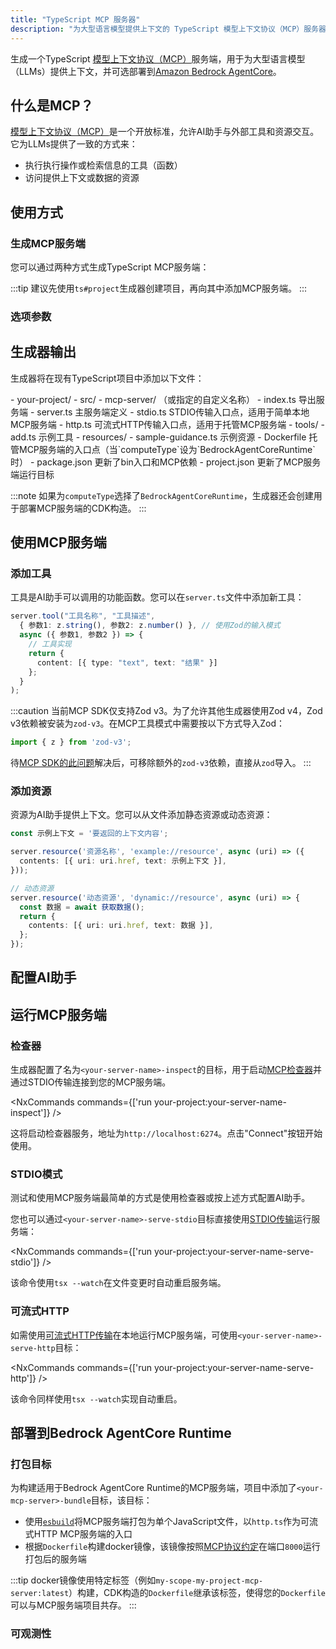 ```yaml
---
title: "TypeScript MCP 服务器"
description: "为大型语言模型提供上下文的 TypeScript 模型上下文协议（MCP）服务器"
---
```





生成一个TypeScript [模型上下文协议（MCP）](https://modelcontextprotocol.io/)服务端，用于为大型语言模型（LLMs）提供上下文，并可选部署到[Amazon Bedrock AgentCore](https://docs.aws.amazon.com/bedrock-agentcore/latest/devguide/)。

## 什么是MCP？

[模型上下文协议（MCP）](https://modelcontextprotocol.io/)是一个开放标准，允许AI助手与外部工具和资源交互。它为LLMs提供了一致的方式来：

- 执行执行操作或检索信息的工具（函数）
- 访问提供上下文或数据的资源

## 使用方式

### 生成MCP服务端

您可以通过两种方式生成TypeScript MCP服务端：

<RunGenerator generator="ts#mcp-server" />

:::tip
建议先使用<Link path="/guides/typescript-project">`ts#project`</Link>生成器创建项目，再向其中添加MCP服务端。
:::

### 选项参数

<GeneratorParameters generator="ts#mcp-server" />

## 生成器输出

生成器将在现有TypeScript项目中添加以下文件：

<FileTree>
  - your-project/
    - src/
      - mcp-server/ （或指定的自定义名称）
        - index.ts 导出服务端
        - server.ts 主服务端定义
        - stdio.ts STDIO传输入口点，适用于简单本地MCP服务端
        - http.ts 可流式HTTP传输入口点，适用于托管MCP服务端
        - tools/
          - add.ts 示例工具
        - resources/
          - sample-guidance.ts 示例资源
        - Dockerfile 托管MCP服务端的入口点（当`computeType`设为`BedrockAgentCoreRuntime`时）
    - package.json 更新了bin入口和MCP依赖
    - project.json 更新了MCP服务端运行目标
</FileTree>

:::note
如果为`computeType`选择了`BedrockAgentCoreRuntime`，生成器还会创建用于部署MCP服务端的CDK构造。
:::

## 使用MCP服务端

### 添加工具

工具是AI助手可以调用的功能函数。您可以在`server.ts`文件中添加新工具：

```typescript
server.tool("工具名称", "工具描述",
  { 参数1: z.string(), 参数2: z.number() }, // 使用Zod的输入模式
  async ({ 参数1, 参数2 }) => {
    // 工具实现
    return {
      content: [{ type: "text", text: "结果" }]
    };
  }
);
```

:::caution
当前MCP SDK仅支持Zod v3。为了允许其他生成器使用Zod v4，Zod v3依赖被安装为`zod-v3`。在MCP工具模式中需要按以下方式导入Zod：

```ts
import { z } from 'zod-v3';
```

待[MCP SDK的此问题](https://github.com/modelcontextprotocol/typescript-sdk/issues/164)解决后，可移除额外的`zod-v3`依赖，直接从`zod`导入。
:::

### 添加资源

资源为AI助手提供上下文。您可以从文件添加静态资源或动态资源：

```typescript
const 示例上下文 = '要返回的上下文内容';

server.resource('资源名称', 'example://resource', async (uri) => ({
  contents: [{ uri: uri.href, text: 示例上下文 }],
}));

// 动态资源
server.resource('动态资源', 'dynamic://resource', async (uri) => {
  const 数据 = await 获取数据();
  return {
    contents: [{ uri: uri.href, text: 数据 }],
  };
});
```

## 配置AI助手

<Snippet name="mcp/configuration-ts" parentHeading="配置AI助手" />

## 运行MCP服务端

### 检查器

生成器配置了名为`<your-server-name>-inspect`的目标，用于启动[MCP检查器](https://github.com/modelcontextprotocol/inspector)并通过STDIO传输连接到您的MCP服务端。

<NxCommands commands={['run your-project:your-server-name-inspect']} />

这将启动检查器服务，地址为`http://localhost:6274`。点击"Connect"按钮开始使用。

### STDIO模式

测试和使用MCP服务端最简单的方式是使用检查器或按上述方式配置AI助手。

您也可以通过`<your-server-name>-serve-stdio`目标直接使用[STDIO传输](https://modelcontextprotocol.io/docs/concepts/transports#standard-input%2Foutput-stdio)运行服务端：

<NxCommands commands={['run your-project:your-server-name-serve-stdio']} />

该命令使用`tsx --watch`在文件变更时自动重启服务端。

### 可流式HTTP

如需使用[可流式HTTP传输](https://modelcontextprotocol.io/docs/concepts/transports#streamable-http)在本地运行MCP服务端，可使用`<your-server-name>-serve-http`目标：

<NxCommands commands={['run your-project:your-server-name-serve-http']} />

该命令同样使用`tsx --watch`实现自动重启。

## 部署到Bedrock AgentCore Runtime

<Snippet name="mcp/bedrock-deployment" parentHeading="部署到Bedrock AgentCore Runtime" />

### 打包目标

为构建适用于Bedrock AgentCore Runtime的MCP服务端，项目中添加了`<your-mcp-server>-bundle`目标，该目标：

- 使用[`esbuild`](https://esbuild.github.io/)将MCP服务端打包为单个JavaScript文件，以`http.ts`作为可流式HTTP MCP服务端的入口
- 根据`Dockerfile`构建docker镜像，该镜像按照[MCP协议约定](https://docs.aws.amazon.com/bedrock-agentcore/latest/devguide/runtime-service-contract.html#mcp-protocol-contract)在端口`8000`运行打包后的服务端

:::tip
docker镜像使用特定标签（例如`my-scope-my-project-mcp-server:latest`）构建，CDK构造的`Dockerfile`继承该标签，使得您的`Dockerfile`可以与MCP服务端项目共存。
:::

### 可观测性

<Snippet name="mcp/observability" parentHeading="可观测性" />
